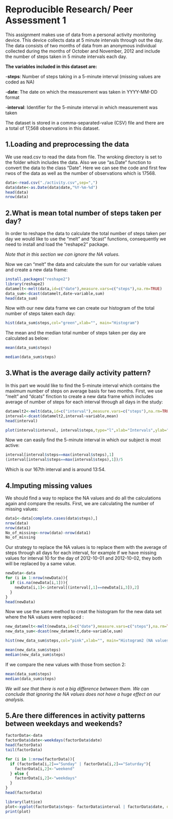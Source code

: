 Reproducible Research/ Peer Assessment 1
========================================================
This assignment makes use of data from a personal activity monitoring device. This device collects data at 5 minute intervals through out the day. The data consists of two months of data from an anonymous individual collected during the months of October and November, 2012 and include the number of steps taken in 5 minute intervals each day.

**The variables included in this dataset are:**

-**steps**: Number of steps taking in a 5-minute interval (missing values are coded as NA)

-**date**: The date on which the measurement was taken in YYYY-MM-DD format

-**interval**: Identifier for the 5-minute interval in which measurement was taken

The dataset is stored in a comma-separated-value (CSV) file and there are a total of 17,568 observations in this dataset.

## 1.Loading and preprocessing the data

We use read.csv to read the data from file. The wroking directory is set to the folder which includes the data. Also we use "as.Date" function to convert the data to the class "Date". 
Here we can see the code and first few rwos of the data as well as the number of observations which is  17568.
```r
data<-read.csv("./activity.csv",sep=",")
data$date<-as.Date(data$date,"%Y-%m-%d")
head(data)
nrow(data)
```

## 2.What is mean total number of steps taken per day?

In order to reshape the data to calculate the total number of steps taken per day we would like to use the "melt" and "dcast" functions, consequently we need to install and load the "reshape2" package.

*Note that in this section we can ignore the NA values.*

Now we can "melt" the data and calculate the sum for our variable values and create a new data frame:

```r
install.packages("reshape2")
library(reshape2)
datamelt<-melt(data,id=c("date"),measure.vars=c("steps"),na.rm=TRUE)
data_sum<-dcast(datamelt,date~variable,sum)
head(data_sum)
```

Now with our new data frame we can create our histogram of the total number of steps taken each day:

```r
hist(data_sum$steps,col="green",xlab="", main="Histogram")
```

The mean and the median total number of steps taken per day are calculated as below: 
```r
mean(data_sum$steps)
```

```r
median(data_sum$steps)
```

## 3.What is the average daily activity pattern?

In this part we would like to find the 5-minute interval which contains the maximum number of steps on average basis for two months. First, we use "melt" and "dcats" finction to create a new data frame which includes average of number of steps for each interval through all days in the study:

```r
datamelt2<-melt(data,id=c("interval"),measure.vars=c("steps"),na.rm=TRUE)
interval<-dcast(datamelt2,interval~variable,mean)
head(interval)
```

```r
plot(interval$interval, interval$steps,type="l",xlab="Intervals",ylab="Average of Steps",col="blue",lwd=2)
```

Now we can easily find the 5-minute interval in which our subject is most active: 
```r
interval[interval$steps==max(interval$steps),1]
(interval[interval$steps==max(interval$steps),1])/5
```
Which is our 167th interval and is around 13:54. 

## 4.Imputing missing values
We should find a way to replace the NA values and do all the calculations again and compare the results. 
First, we are calculating the number of missing values: 
```r
data1<-data[complete.cases(data$steps),]
nrow(data)
nrow(data1)
No_of_missing<-nrow(data)-nrow(data1)
No_of_missing

```

Our strategy to replace the NA values is to replace them with the average of steps through all days for each interval, for example if we have missing values for interval 10 for the day of 2012-10-01 and 2012-10-02, they both will be replaced by a same value. 
```r
newData<-data
for (i in 1:nrow(newData)){
  if (is.na(newData[i,1])){
    newData[i,1]<-interval[(interval[,1]==newData[i,3]),2]
  }
}
head(newData)

```
Now we use the same method to creat the histogram for the new data set where the NA values were replaced : 
```r
new_datamelt<-melt(newData,id=c("date"),measure.vars=c("steps"),na.rm=TRUE)
new_data_sum<-dcast(new_datamelt,date~variable,sum)

```

```r
hist(new_data_sum$steps,col="pink",xlab="", main="Histogram2 (NA values replaced)")
```

```r
mean(new_data_sum$steps)
median(new_data_sum$steps)
```

If we compare the new values with those from section 2: 
```r
mean(data_sum$steps)
median(data_sum$steps)
```
*We will see that there is not a big difference between them. We can conclude that ignoring the NA values does not have a huge effect on our analysis.*

## 5.Are there differences in activity patterns between weekdays and weekends?

```r
factorData<-data
factorData$date<-weekdays(factorData$date)
head(factorData)
tail(factorData)
```
```r
for (i in 1:nrow(factorData)){
  if (factorData[i,2]=="Sunday" | factorData[i,2]=="Saturday"){
    factorData[i,2]<-"weekend"
  } else {
    factorData[i,2]<-"weekdays" 
  }
}
head(factorData)
```
```r
library(lattice)
plot<-xyplot(factorData$steps~ factorData$interval | factorData$date, data=factorData, layout = c(1, 2),type="l",xlab="Interval",ylab="Number of Steps") 
print(plot)
```
